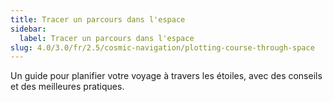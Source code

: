 ```yaml
---
title: Tracer un parcours dans l'espace
sidebar:
  label: Tracer un parcours dans l'espace
slug: 4.0/3.0/fr/2.5/cosmic-navigation/plotting-course-through-space
---
```


Un guide pour planifier votre voyage à travers les étoiles, avec des conseils et des meilleures pratiques.
